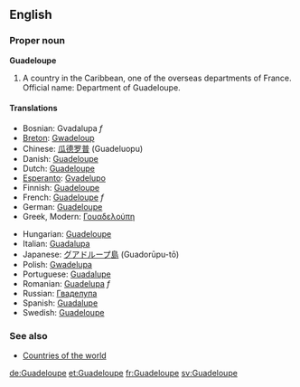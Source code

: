 ==English==
===Proper noun===
'''Guadeloupe'''

#A country in the Caribbean, one of the overseas departments of France. Official name: Department of Guadeloupe.

====Translations====
{{top}}
*Bosnian: Gvadalupa ''f''
*[[Breton]]: [[Gwadeloup]]
*Chinese: [[瓜德罗普]] (Guadeluopu)
*Danish: [[Guadeloupe#Danish|Guadeloupe]]
*Dutch: [[Guadeloupe#Dutch|Guadeloupe]]
*[[Esperanto]]: [[Gvadelupo]]
*Finnish: [[Guadeloupe#Finnish|Guadeloupe]]
*French: [[Guadeloupe#French|Guadeloupe]] ''f''
*German: [[Guadeloupe#German|Guadeloupe]]
*Greek, Modern: [[Γουαδελούπη]]
{{mid}}
*Hungarian: [[Guadeloupe#Hungarian|Guadeloupe]]
*Italian: [[Guadalupa]]
*Japanese: [[グアドループ島]] (Guadorūpu-tō)
*Polish: [[Gwadelupa]]
*Portuguese: [[Guadalupe]]
*Romanian: [[Guadelupa]] ''f''
*Russian: [[Гваделупа]]
*Spanish: [[Guadalupe]]
*Swedish: [[Guadeloupe#Spanish|Guadeloupe]]
{{bottom}}

===See also===
*[[Countries of the world]]

[[de:Guadeloupe]]
[[et:Guadeloupe]]
[[fr:Guadeloupe]]
[[sv:Guadeloupe]]